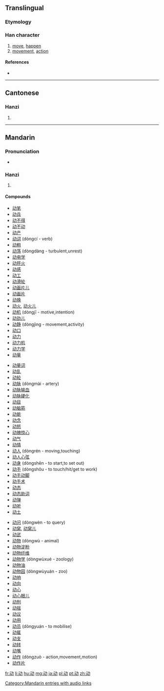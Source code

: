 {{also|動|働}}
==Translingual==

===Etymology===
{{Han simp|動|f=重|t=云}}

===Han character===
{{Han char|rn=19|rad=力|as=04|sn=6|four=|canj=一戈大尸 (MIKS)|ids=⿰[[云]][[力]]}}

# [[move]], [[happen]]
# [[movement]], [[action]]

====References====
* {{Han ref|kx=0146.241|hdz=10367.020|uh=52A8|ud=21160}}

----

==Cantonese==

===Hanzi===
{{yue-hanzi|jyut=|y=dung6|tra=動}}

# {{defn|Cantonese|sort=力04}}

----

==Mandarin==

===Pronunciation===
* {{audio|zh-dòng.ogg|audio}}

===Hanzi===
{{cmn-hanzi|tra=動|pin=[[dòng]] ([[dong4]])|wg=tung<sup>4</sup>}}

# {{defn|Mandarin|sort=力04}}

====Compounds====
{{top3}}
* [[动笔]]
* [[动兵]]
* [[动不得]]
* [[动不动]]
* [[动产]]
* [[动词]] (dòngcí - verb)
* [[动粗]]
* [[动荡]] (dòngdàng - turbulent,unrest)
* [[动电学]]
* [[动肝火]]
* [[动感]]
* [[动工]]
* [[动滑轮]]
* [[动画片儿]]
* [[动画片]]
* [[动换]]
* [[动火]], [[动火儿]]
* [[动机]] (dòngjī - motive,intention)
* [[动劲儿]]
* [[动静]] (dòngjìng - movement,activity)
* [[动口]]
* [[动力]]
* [[动力机]]
* [[动力学]]
* [[动量]]
{{mid3}}
* [[动量词]]
* [[动乱]]
* [[动轮]]
* [[动脉]] (dòngmài - artery)
* [[动脉输血]]
* [[动脉硬化]]
* [[动目]]
* [[动脑筋]]
* [[动能]]
* [[动念]]
* [[动怒]]
* [[动魄惊心]]
* [[动气]]
* [[动情]]
* [[动人]] (dòngrén - moving,touching)
* [[动人心弦]]
* [[动身]] (dòngshēn - to start,to set out)
* [[动手]] (dòngshǒu - to touch/hit/get to work)
* [[动手动脚]]
* [[动手术]]
* [[动态]]
* [[动态助词]]
* [[动弹]]
* [[动听]]
* [[动土]]
{{mid3}}
* [[动问]] (dòngwèn - to query)
* [[动窝]], [[动窝儿]]
* [[动武]]
* [[动物]] (dòngwù - animal)
* [[动物淀粉]]
* [[动物纤维]]
* [[动物学]] (dòngwùxué - zoology)
* [[动物油]]
* [[动物园]] (dòngwùyuán - zoo)
* [[动响]]
* [[动向]]
* [[动心]]
* [[动心眼儿]]
* [[动刑]]
* [[动摇]]
* [[动议]]
* [[动用]]
* [[动员]] (dòngyuán - to mobilise)
* [[动辄]]
* [[动支]]
* [[动转]]
* [[动嘴]]
* [[动作]] (dòngzuò - action,movement,motion)
* [[动作片]]
{{bottom}}

[[Category:Mandarin entries with audio links]]

[[fr:动]]
[[li:动]]
[[hu:动]]
[[mg:动]]
[[ja:动]]
[[pl:动]]
[[pt:动]]
[[zh:动]]